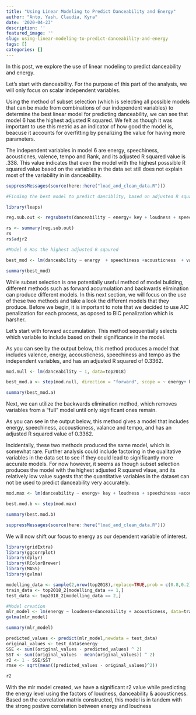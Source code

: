 ```yaml
---
title: "Using Linear Modeling to Predict Danceability and Energy"
author: "Anto, Yash, Claudia, Kyra"
date: '2020-04-23'
description: ''
featured_image: ''
slug: using-linear-modeling-to-predict-danceability-and-energy
tags: []
categories: []
---
```

In this post, we explore the use of linear modeling to predict danceability and energy.

Let's start with danceability. For the purpose of this part of the analysis, we will only focus on scalar independent variables. 

Using the method of subset selection (which is selecting all possible models that can be made from combinations of our independent variables) to determine the best linear model for predicting danceability, we can see that model 6 has the highest adjusted R squared. We felt as though it was important to use this metric as an indicator of how good the model is, beacuse it accounts for overfitting by penalizing the value for having more parameters. 

The independent variables in model 6 are energy, speechiness, acousticnes, valence, tempo and Rank, and its adjusted R squared value is .338. This value indicates that even the model with the highest posssible R squared value based on the variables in the data set still does not explain most of the variability in in danceability. 
```r

suppressMessages(source(here::here("load_and_clean_data.R")))

#Finding the best model to predict danciblity, based on adjusted R squared

library(leaps)

reg.sub.out <- regsubsets(danceability ~ energy+ key + loudness + speechiness +acousticness  + liveness + valence + tempo + Rank , data = top2018_2)

rs <- summary(reg.sub.out)
rs
rs$adjr2

#Model 6 Has the highest adjusted R sqaured 

best_mod <- lm(danceability ~ energy  + speechiness +acousticness  + valence + tempo + Rank , data = top2018_2)

summary(best_mod)

```
While subset selection is one potentially useful method of model building, different methods such as forward accumulation and backwards elimination can produce different models. In this next section, we will focus on the use of these two methods and take a look the different models that they produce. Before we begin, it is important to note that we decided to use AIC penalization for each process, as oposed to BIC penalization which is harsher. 

Let's start with forward accumulation. This method sequentially selects which variable to include based on their significance in the model. 

As you can see by the output below, this method produces a model that includes valence, energy, accousticness, speechiness and tempo as the independent variables, and has an adjusted R squared of 0.3362.


``` r
mod.null <- lm(danceability ~ 1, data=top2018)

best_mod.a <- step(mod.null, direction = "forward", scope = ~ energy+ key + loudness + speechiness +acousticness  + liveness + valence + tempo + Rank)

summary(best_mod.a)
``` 

Next, we can utilize the backwards elimination method, which removes variables from a "full" model until only significant ones remain. 

As you can see in the output below, this method gives a model that includes energy, speechiness, accousticness, valance and tempo, and has an adjusted R squared value of 0.3362.

Incidentally, these two methods produced the same model, which is somewhat rare. Further analysis could include factoring in the qualitative variables in the data set to see if they could lead to significantly more accurate models. For now however, it seems as though subset selection produces the model with the highest adjusted R squared vlaue, and its relatively low value sugests that the quantitative variables in the dataset can not be used to predict danceability very accurately. 

```r
mod.max <- lm(danceability ~ energy+ key + loudness + speechiness +acousticness  + liveness + valence + tempo + Rank , data= top2018)

best.mod.b <- step(mod.max)

summary(best.mod.b)
```

```r
suppressMessages(source(here::here("load_and_clean_data.R")))
```

We will now shift our focus to energy as our dependent variable of interest. 


```r
library(gridExtra)
library(ggcorrplot)
library(dplyr)
library(RColorBrewer)
library(MASS)
library(gvlma)

modelling_data <- sample(2,nrow(top2018),replace=TRUE,prob = c(0.8,0.2))
train_data <- top2018_2[modelling_data == 1,]
test_data <- top2018_2[modelling_data == 2,]
```

```r
#Model creation
mlr_model <- lm(energy ~ loudness+danceability + acousticness, data=train_data)
gvlma(mlr_model)
```

```r
summary(mlr_model)
```

```r
predicted_values <- predict(mlr_model,newdata = test_data)
original_values <- test_data$energy
SSE <- sum((original_values - predicted_values) ^ 2)
SST <- sum((original_values - mean(original_values)) ^ 2)
r2 <- 1 - SSE/SST
rmse <- sqrt(mean((predicted_values - original_values)^2))
```

```r
r2
```
With the mlr model created, we have a significant r2 value while predicting the energy level using the factors of loudness, danceability & acousticness. Based on the correlation matrix constructed, this model is in tandem with the strong postive correlation between energy and loudness